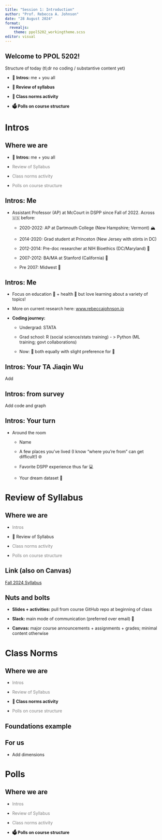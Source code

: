 ```yaml
---
title: "Session 1: Introduction"
author: "Prof. Rebecca A. Johnson"
date: "28 August 2024"
format:
  revealjs: 
    theme: ppol5202_workingtheme.scss
editor: visual
---
```



## Welcome to PPOL 5202!

Structure of today (tl;dr no coding / substantive content yet)

-   👋 **Intros:** me + you all

-   **📄 Review of syllabus**

-   **📝 Class norms activity**

-   **🗳️ Polls on course structure**

# Intros

## Where we are

-   👋 **Intros:** me + you all

-   [Review of Syllabus]{style="color:gray;"}

-   [Class norms activity]{style="color:gray;"}

-   [Polls on course structure]{style="color:gray;"}

## Intros: Me

-   Assistant Professor (AP) at McCourt in DSPP since Fall of 2022. Across 🇺🇸 before:

    -   2020-2022: AP at Dartmouth College (New Hampshire; Vermont) 🏔️

    -   2014-2020: Grad student at Princeton (New Jersey with stints in DC)

    -   2012-2014: Pre-doc researcher at NIH Bioethics (DC/Maryland) 🏥

    -   2007-2012: BA/MA at Stanford (California) 🌊

    -   Pre 2007: Midwest 🌽

## Intros: Me

-   Focus on education 🏫 + health 🏥 but love learning about a variety of topics!

-   More on current research here: [www.rebeccajohnson.io](https://www.rebeccajohnson.io/)

-   **Coding journey:**

    -   Undergrad: STATA

    -   Grad school: R (social science/stats training) - \> Python (ML training; govt collaborations)

    -   Now: 💌 both equally with slight preference for 🐍

## Intros: Your TA Jiaqin Wu

Add

## Intros: from survey

Add code and graph 

## Intros: Your turn

-   Around the room

    -   Name

    -   A few places you've lived (I know "where you're from" can get difficult!) 🌐

    -   Favorite DSPP experience thus far 💻

    -   Your dream dataset 🦄
    
# Review of Syllabus

## Where we are

-   [Intros]{style="color:gray;"}

-   **📄** Review of Syllabus

-   [Class norms activity]{style="color:gray;"}

-   [Polls on course structure]{style="color:gray;"}


## Link (also on Canvas)

[Fall 2024 Syllabus](https://github.com/rebeccajohnson88/PPOL5202_slides_activities/blob/main/fall_2024/ppol5202_fall24_syllabus.pdf)

## Nuts and bolts

-   **Slides + activities:** pull from course GitHub repo at beginning of class

-   **Slack:** main mode of communication (preferred over email) 📧

-   **Canvas:** major course announcements + assignments + grades; minimal content otherwise

# Class Norms

## Where we are

-   [Intros]{style="color:gray;"}

-   [Review of Syllabus]{style="color:gray;"}

-   **📝 Class norms activity**

-   [Polls on course structure]{style="color:gray;"}





## Foundations example



## For us

-   Add dimensions 



# Polls

## Where we are

-   [Intros]{style="color:gray;"}

-   [Review of Syllabus]{style="color:gray;"}

-   [Class norms activity]{style="color:gray;"}

-   **🗳 Polls on course structure**